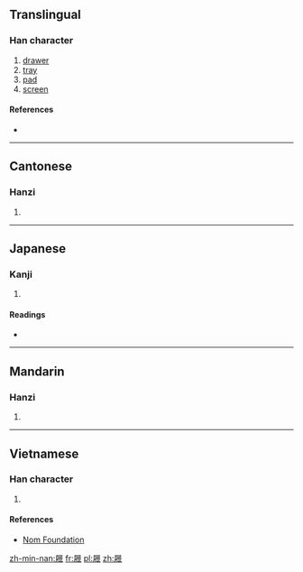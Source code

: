 {{also|屉}}
==Translingual==

===Han character===
{{Han char|rn=44|rad=尸|as=08|sn=11|four=7721<sub>7</sub>|canj=尸竹人廿 (SHOT)|ids=⿸[[尸]]⿰[[彳]][[世]]}}

# [[drawer]]
# [[tray]]
# [[pad]]
# [[screen]]

====References====
* {{Han ref|kx=0302.260|dkj=07735|dj=0600.070|hdz=20977.140|uh=5C5C|ud=23644|bh=B150|bd=45392}}

----

==Cantonese==

===Hanzi===
{{yue-hanzi|jyut=|y=tai3|sim=屉}}

# {{defn|lang=yue|sort=尸08}}

----

==Japanese==

===Kanji===
{{ja-kanji|grade=|rs=尸08}}

# {{defn|lang=ja|sort=尸08}}

====Readings====
* {{ja-readings|on=[[てい]] (tei), [[たい]] (tai)|kun=[[くつしき]] (kutsushiki), [[しきわら]] (shikiwara)}}

----

==Mandarin==

===Hanzi===
{{cmn-hanzi|sim=屉|pin=[[tì]] ([[ti4]]), [[zhǔ]] ([[zhu3]])|wg=t'i<sup>4</sup>, chu<sup>3</sup>}}

# {{defn|lang=cmn|sort=尸08}}

----

==Vietnamese==

===Han character===
{{vi-readings|rs=尸08| hanviet = thế}}

# {{defn|lang=vi|sort=尸08}}

====References====
*[http://nomfoundation.org/common/nom_details.php?codepoint=5c5c Nom Foundation]

[[zh-min-nan:屜]]
[[fr:屜]]
[[pl:屜]]
[[zh:屜]]